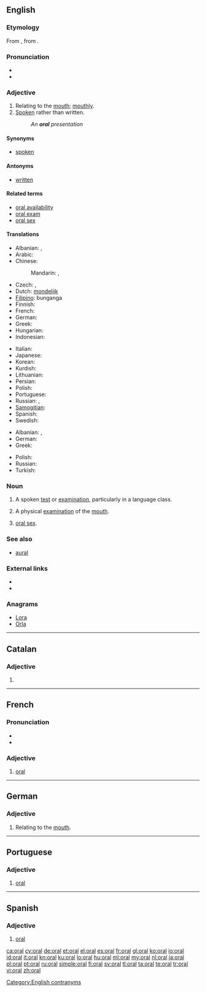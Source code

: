 {{also|Oral}}
==English==

===Etymology===
From {{etyl|NL.}} {{term|oralis||of the mouth}}, from {{etyl|la}} {{term|os||the mouth}}.

===Pronunciation===
* {{IPA|/ˈɔːɹəl/}}
* {{rhymes|ɔːɹəl}}

===Adjective===
{{en-adj|-}}

# Relating to the [[mouth]]; [[mouthly]].
# [[spoken|Spoken]] rather than written.
#: ''An '''oral''' presentation''

====Synonyms====
* [[spoken]]

====Antonyms====
* [[written]]

====Related terms====
* [[oral availability]]
* [[oral exam]]
* [[oral sex]]

====Translations====
{{trans-top|relating to the mouth}}
* Albanian: {{t-|sq|gojor}}, {{t-|sq|oral}}
* Arabic: {{t-|ar|شفهي|tr=sháfahi}}
* Chinese:
*: Mandarin: {{t|cmn|口頭|alt=口頭的|sc=Hani}},  {{t|cmn|口头|alt=口头的|tr=kǒutóu-de|sc=Hani}}
* Czech: {{t+|cs|ústní}}, {{t-|cs|orální}}
* Dutch: [[mondelijk]]
* [[Filipino]]: bunganga
* Finnish: {{t+|fi|suullinen}}
* French: {{t+|fr|oral}}
* German: {{t+|de|oral}}
* Greek: {{t+|el|στοματικός|tr=stomatikós}}
* Hungarian: {{t+|hu|orális}}
* Indonesian: {{t+|id|lisan}}
{{trans-mid}}
* Italian: {{t+|it|orale}}
* Japanese: {{t+|ja|口頭|alt=口頭の|tr=こうｔこうの, kōtō-no}}
* Korean: {{t+|ko|구두|alt=구두의|tr=kudu-ui|sc=Hang}}
* Kurdish: {{t+|ku|devkî}}
* Lithuanian: {{t-|lt|oralinis}}
* Persian: {{t+|fa|دهانی|tr=dahâni|sc=fa-Arab}}
* Polish: {{t+|pl|ustny|m}}
* Portuguese: {{t+|pt|oral}}
* Russian: {{t+|ru|ротовой|tr=rotovój}}, {{t+|ru|оральный|tr=orál'nyj}}
* [[Samogitian]]: {{tø|sgs|oralėnės}}
* Spanish: {{t+|es|oral}}
* Swedish: {{t+|sv|muntlig}}
{{trans-bottom}}

{{trans-top|spoken}}
* Albanian: {{t-|sq|gojor}}, {{t-|sq|falur}}
* German: {{t+|de|mündlich}}
* Greek: {{t+|el|προφορικός|tr=proforikós}}
{{trans-mid}}
* Polish: {{t+|pl|ustny}}
* Russian: {{t+|ru|устный|tr=ústnyj}}
* Turkish: {{t+|tr|sözlü}}
{{trans-bottom}}

===Noun===
{{en-noun}}

# {{countable}} A spoken [[test]] or [[examination]], particularly in a language class.
# {{countable}} A physical [[examination]] of the [[mouth]].
# {{uncountable}} [[oral sex]].

===See also===
* [[aural]]

===External links===
* {{R:Webster 1913}}
* {{R:Century 1911}}

===Anagrams===
* [[Lora#English|Lora]]
* [[Orla#English|Orla]]

[[Category:English contranyms]]

----

==Catalan==

===Adjective===
{{ca-adj|type=mf}}

# {{l|en|oral}}

----

==French==

===Pronunciation===
* {{IPA|/ɔʁal/|lang=fr}}
* {{homophones|orale|orales|lang=fr}}

===Adjective===
{{fr-adj-al|or}}

# [[#English|oral]]

----

==German==

===Adjective===
{{head|de|adjective}}

# Relating to the [[mouth]].

----

==Portuguese==

===Adjective===
{{pt-adj|or|al}}

# [[#English|oral]]

----

==Spanish==

===Adjective===
{{es-adj|pl=orales}}

# [[#English|oral]]

[[ca:oral]]
[[cy:oral]]
[[de:oral]]
[[et:oral]]
[[el:oral]]
[[es:oral]]
[[fr:oral]]
[[gl:oral]]
[[ko:oral]]
[[io:oral]]
[[id:oral]]
[[it:oral]]
[[kn:oral]]
[[ku:oral]]
[[lo:oral]]
[[hu:oral]]
[[ml:oral]]
[[my:oral]]
[[nl:oral]]
[[ja:oral]]
[[pl:oral]]
[[pt:oral]]
[[ru:oral]]
[[simple:oral]]
[[fi:oral]]
[[sv:oral]]
[[tl:oral]]
[[ta:oral]]
[[te:oral]]
[[tr:oral]]
[[vi:oral]]
[[zh:oral]]